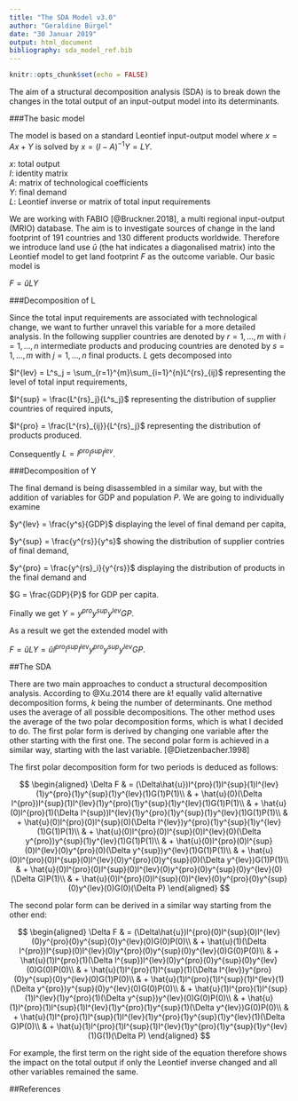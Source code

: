 ---
title: "The SDA Model v3.0"
author: "Geraldine Bürgel"
date: "30 Januar 2019"
output: html_document
bibliography: sda_model_ref.bib
---

```{r setup, include=FALSE}
knitr::opts_chunk$set(echo = FALSE)
```

The aim of a structural decomposition analysis (SDA) is to break down the changes in the total output of an input-output model into its determinants.

###The basic model

The model is based on a standard Leontief input-output model where $x = Ax + Y$ is solved by $x = (I - A)^{-1}Y = LY$.  

$x$: total output  
$I$: identity matrix  
$A$: matrix of technological coefficients  
$Y$: final demand  
$L$: Leontief inverse or matrix of total input requirements

We are working with FABIO [@Bruckner.2018], a multi regional input-output (MRIO) database. The aim is to investigate sources of change in the land footprint of 191 countries and 130 different products worldwide. Therefore we introduce land use $\hat{u}$ (the hat indicates a diagonalised matrix) into the Leontief model to get land footprint $F$ as the outcome variable. Our basic model is  

$F = \hat{u}LY$  

###Decomposition of L

Since the total input requirements are associated with technological change, we want to further unravel this variable for a more detailed analysis. In the following supplier countries are denoted by $r = 1,...,m$ with $i = 1,...,n$ intermediate products and producing countries are denoted by $s = 1,...,m$ with $j = 1,...,n$ final products. $L$ gets decomposed into  

$l^{lev} = L^s_j = \sum_{r=1}^{m}\sum_{i=1}^{n}L^{rs}_{ij}$ representing the level of total input requirements,  

$l^{sup} = \frac{L^{rs}_j}{L^s_j}$ representing the distribution of supplier countries of required inputs,   

$l^{pro} = \frac{L^{rs}_{ij}}{L^{rs}_j}$ representing the distribution of products produced.  

Consequently $L = l^{pro} l^{sup} l^{lev}$.

###Decomposition of Y

The final demand is being disassembled in a similar way, but with the addition of variables for GDP and population $P$. We are going to individually examine    

$y^{lev} = \frac{y^s}{GDP}$ displaying the level of final demand per capita,  

$y^{sup} = \frac{y^{rs}}{y^s}$ showing the distribution of supplier contries of final demand,  

$y^{pro} = \frac{y^{rs}_i}{y^{rs}}$ displaying the distribution of products in the final demand and  

$G = \frac{GDP}{P}$ for GDP per capita.  

Finally we get $Y = y^{pro} y^{sup} y^{lev} G P$.

As a result we get the extended model with  

$F = \hat{u}LY = \hat{u} l^{pro} l^{sup} l^{lev} y^{pro} y^{sup} y^{lev} G P$.

##The SDA

There are two main approaches to conduct a structural decomposition analysis. According to @Xu.2014 there are $k!$ equally valid alternative decomposition forms, $k$ being the number of determinants. One method uses the average of all possible decompositions. The other method uses the average of the two polar decomposition forms, which is what I decided to do. The first polar form is derived by changing one variable after the other starting with the first one. The second polar form is achieved in a similar way, starting with the last variable. [@Dietzenbacher.1998]  

The first polar decomposition form for two periods is deduced as follows:

$$
\begin{aligned}
\Delta F & = (\Delta\hat{u})l^{pro}(1)l^{sup}(1)l^{lev}(1)y^{pro}(1)y^{sup}(1)y^{lev}(1)G(1)P(1)\\
& + \hat{u}(0)(\Delta l^{pro})l^{sup}(1)l^{lev}(1)y^{pro}(1)y^{sup}(1)y^{lev}(1)G(1)P(1)\\
& + \hat{u}(0)l^{pro}(1)(\Delta l^{sup})l^{lev}(1)y^{pro}(1)y^{sup}(1)y^{lev}(1)G(1)P(1)\\
& + \hat{u}(0)l^{pro}(0)l^{sup}(0)(\Delta l^{lev})y^{pro}(1)y^{sup}(1)y^{lev}(1)G(1)P(1)\\
& + \hat{u}(0)l^{pro}(0)l^{sup}(0)l^{lev}(0)(\Delta y^{pro})y^{sup}(1)y^{lev}(1)G(1)P(1)\\
& + \hat{u}(0)l^{pro}(0)l^{sup}(0)l^{lev}(0)y^{pro}(0)(\Delta y^{sup})y^{lev}(1)G(1)P(1)\\
& + \hat{u}(0)l^{pro}(0)l^{sup}(0)l^{lev}(0)y^{pro}(0)y^{sup}(0)(\Delta y^{lev})G(1)P(1)\\
& + \hat{u}(0)l^{pro}(0)l^{sup}(0)l^{lev}(0)y^{pro}(0)y^{sup}(0)y^{lev}(0)(\Delta G)P(1)\\
& + \hat{u}(0)l^{pro}(0)l^{sup}(0)l^{lev}(0)y^{pro}(0)y^{sup}(0)y^{lev}(0)G(0)(\Delta P)
\end{aligned}
$$

The second polar form can be derived in a similar way starting from the other end:

$$
\begin{aligned}
\Delta F  & = (\Delta\hat{u})l^{pro}(0)l^{sup}(0)l^{lev}(0)y^{pro}(0)y^{sup}(0)y^{lev}(0)G(0)P(0)\\
& + \hat{u}(1)(\Delta l^{pro})l^{sup}(0)l^{lev}(0)y^{pro}(0)y^{sup}(0)y^{lev}(0)G(0)P(0)\\
& + \hat{u}(1)l^{pro}(1)(\Delta l^{sup})l^{lev}(0)y^{pro}(0)y^{sup}(0)y^{lev}(0)G(0)P(0)\\
& + \hat{u}(1)l^{pro}(1)l^{sup}(1)(\Delta l^{lev})y^{pro}(0)y^{sup}(0)y^{lev}(0)G(1)P(0)\\
& + \hat{u}(1)l^{pro}(1)l^{sup}(1)l^{lev}(1)(\Delta y^{pro})y^{sup}(0)y^{lev}(0)G(0)P(0)\\
& + \hat{u}(1)l^{pro}(1)l^{sup}(1)l^{lev}(1)y^{pro}(1)(\Delta y^{sup})y^{lev}(0)G(0)P(0)\\
& + \hat{u}(1)l^{pro}(1)l^{sup}(1)l^{lev}(1)y^{pro}(1)y^{sup}(1)(\Delta y^{lev})G(0)P(0)\\
& + \hat{u}(1)l^{pro}(1)l^{sup}(1)l^{lev}(1)y^{pro}(1)y^{sup}(1)y^{lev}(1)(\Delta G)P(0)\\
& + \hat{u}(1)l^{pro}(1)l^{sup}(1)l^{lev}(1)y^{pro}(1)y^{sup}(1)y^{lev}(1)G(1)(\Delta P)
\end{aligned}
$$

For example, the first term on the right side of the equation therefore shows the impact on the total output if only the Leontief inverse changed and all other variables remained the same.

##References
